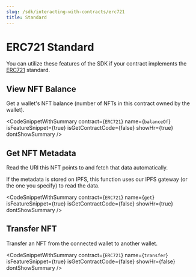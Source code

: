 ```yaml
---
slug: /sdk/interacting-with-contracts/erc721
title: Standard
---
```



# ERC721 Standard

You can utilize these features of the SDK if your contract implements the [ERC721](/extensions/erc721) standard.

<div className="row" style={{ marginBottom: 24 }}>
  <div className="col col--12" style={{ marginTop: 8 }}>
    <QuickstartCard
      name="Learn how to implement ERC721 in your smart contract"
      link={"/extensions/erc721"}
      image="/assets/icons/general.png"
    />
  </div>
</div>

## View NFT Balance

Get a wallet's NFT balance (number of NFTs in this contract owned by the wallet).

<CodeSnippetWithSummary
  contract={`ERC721`}
  name={`balanceOf`}
  isFeatureSnippet={true}
  isGetContractCode={false}
  showHr={true}
  dontShowSummary
/>

## Get NFT Metadata

Read the URI this NFT points to and fetch that data automatically.

If the metadata is stored on IPFS, this function uses our IPFS gateway (or the one you specify) to read the data.

<CodeSnippetWithSummary
  contract={`ERC721`}
  name={`get`}
  isFeatureSnippet={true}
  isGetContractCode={false}
  showHr={true}
  dontShowSummary
/>

## Transfer NFT

Transfer an NFT from the connected wallet to another wallet.

<CodeSnippetWithSummary
  contract={`ERC721`}
  name={`transfer`}
  isFeatureSnippet={true}
  isGetContractCode={false}
  showHr={false}
  dontShowSummary
/>

